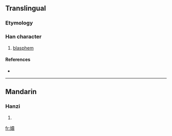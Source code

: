==Translingual==

===Etymology===
{{Han compound|女|賣|c1=s|c2=p|t1=female|ls=psc}}

===Han character===
{{Han char|rn=38|rad=女|as=15|sn=18|four=|canj=女土田金 (VGWC)}}

#  [[blasphem]]

====References====
* {{Han ref|kx=0273.280|dkj=06860|dj=0541.370|hdz=21088.090|uh=5B3B|ud=23355}}

----

==Mandarin==

===Hanzi===
{{cmn-hanzi|pin=[[dú]] ([[du2]])|wg=tu<sup>2</sup>}}

# {{defn|Mandarin|sort=女15}}

[[fr:嬻]]
